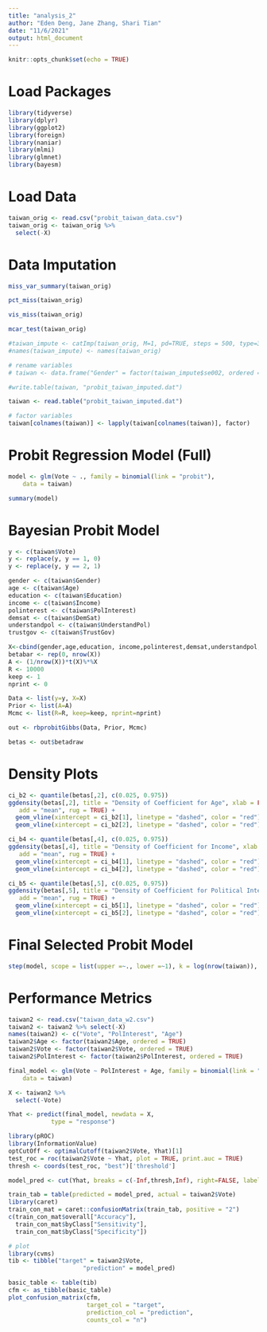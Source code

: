 ```yaml
---
title: "analysis_2"
author: "Eden Deng, Jane Zhang, Shari Tian"
date: "11/6/2021"
output: html_document
---
```


```r
knitr::opts_chunk$set(echo = TRUE)
```

# Load Packages

```r
library(tidyverse)
library(dplyr)
library(ggplot2)
library(foreign)
library(naniar)
library(mlmi)
library(glmnet)
library(bayesm)

```

# Load Data

```r
taiwan_orig <- read.csv("probit_taiwan_data.csv")
taiwan_orig <- taiwan_orig %>%
  select(-X)
```

# Data Imputation

```r
miss_var_summary(taiwan_orig)

pct_miss(taiwan_orig)

vis_miss(taiwan_orig)

mcar_test(taiwan_orig)

#taiwan_impute <- catImp(taiwan_orig, M=1, pd=TRUE, steps = 500, type=3, rseed=4423)
#names(taiwan_impute) <- names(taiwan_orig)

# rename variables
# taiwan <- data.frame("Gender" = factor(taiwan_impute$se002, ordered = TRUE), "Age" = factor(taiwan_impute$se003, ordered = TRUE), "Education" = factor(taiwan_impute$se005, ordered = TRUE), "Income" = factor(taiwan_impute$se009, ordered = TRUE), "PolInterest" = factor(taiwan_impute$q056, ordered = TRUE), "DemSat" = factor(taiwan_impute$q098, ordered = TRUE), "Vote" = factor(taiwan_impute$q027, ordered = TRUE), "UnderstandPol" = factor(taiwan_impute$q127, ordered = TRUE), "TrustGov" = factor(taiwan_impute$q131, ordered = TRUE))

#write.table(taiwan, "probit_taiwan_imputed.dat")

taiwan <- read.table("probit_taiwan_imputed.dat")

# factor variables
taiwan[colnames(taiwan)] <- lapply(taiwan[colnames(taiwan)], factor)
```

# Probit Regression Model (Full)

```r
model <- glm(Vote ~ ., family = binomial(link = "probit"), 
    data = taiwan)

summary(model)
```

# Bayesian Probit Model

```r
y <- c(taiwan$Vote)
y <- replace(y, y == 1, 0)
y <- replace(y, y == 2, 1)
```


```r
gender <- c(taiwan$Gender)
age <- c(taiwan$Age)
education <- c(taiwan$Education)
income <- c(taiwan$Income)
polinterest <- c(taiwan$PolInterest)
demsat <- c(taiwan$DemSat)
understandpol <- c(taiwan$UnderstandPol)
trustgov <- c(taiwan$TrustGov)
```

```r
X<-cbind(gender,age,education, income,polinterest,demsat,understandpol,trustgov)
betabar <- rep(0, nrow(X))
A <- (1/nrow(X))*t(X)%*%X
R <- 10000
keep <- 1
nprint <- 0
```

```r
Data <- list(y=y, X=X)
Prior <- list(A=A)
Mcmc <- list(R=R, keep=keep, nprint=nprint)
```


```r
out <- rbprobitGibbs(Data, Prior, Mcmc)
```

```r
betas <- out$betadraw
```

# Density Plots

```r
ci_b2 <- quantile(betas[,2], c(0.025, 0.975))
ggdensity(betas[,2], title = "Density of Coefficient for Age", xlab = FALSE, fill = "lightgray",
   add = "mean", rug = TRUE) +
  geom_vline(xintercept = ci_b2[1], linetype = "dashed", color = "red") +
  geom_vline(xintercept = ci_b2[2], linetype = "dashed", color = "red")
```
```r
ci_b4 <- quantile(betas[,4], c(0.025, 0.975))
ggdensity(betas[,4], title = "Density of Coefficient for Income", xlab = FALSE, fill = "lightgray",
   add = "mean", rug = TRUE) +
  geom_vline(xintercept = ci_b4[1], linetype = "dashed", color = "red") +
  geom_vline(xintercept = ci_b4[2], linetype = "dashed", color = "red")
```

```r
ci_b5 <- quantile(betas[,5], c(0.025, 0.975))
ggdensity(betas[,5], title = "Density of Coefficient for Political Interest", xlab = FALSE, fill = "lightgray",
   add = "mean", rug = TRUE) +
  geom_vline(xintercept = ci_b5[1], linetype = "dashed", color = "red") +
  geom_vline(xintercept = ci_b5[2], linetype = "dashed", color = "red")

```

# Final Selected Probit Model

```r
step(model, scope = list(upper =~., lower =~1), k = log(nrow(taiwan)), direction = "both")
```

# Performance Metrics

```r
taiwan2 <- read.csv("taiwan_data_w2.csv")
taiwan2 <- taiwan2 %>% select(-X)
names(taiwan2) <- c("Vote", "PolInterest", "Age")
taiwan2$Age <- factor(taiwan2$Age, ordered = TRUE)
taiwan2$Vote <- factor(taiwan2$Vote, ordered = TRUE)
taiwan2$PolInterest <- factor(taiwan2$PolInterest, ordered = TRUE)

final_model <- glm(Vote ~ PolInterest + Age, family = binomial(link = "probit"), 
    data = taiwan)

X <- taiwan2 %>%
  select(-Vote)

Yhat <- predict(final_model, newdata = X,
            type = "response")

library(pROC)
library(InformationValue)
optCutOff <- optimalCutoff(taiwan2$Vote, Yhat)[1]
test_roc = roc(taiwan2$Vote ~ Yhat, plot = TRUE, print.auc = TRUE)
thresh <- coords(test_roc, "best")['threshold']

model_pred <- cut(Yhat, breaks = c(-Inf,thresh,Inf), right=FALSE, labels=c(1:2))

train_tab = table(predicted = model_pred, actual = taiwan2$Vote)
library(caret)
train_con_mat = caret::confusionMatrix(train_tab, positive = "2")
c(train_con_mat$overall["Accuracy"], 
  train_con_mat$byClass["Sensitivity"], 
  train_con_mat$byClass["Specificity"])

# plot
library(cvms)
tib <- tibble("target" = taiwan2$Vote,
                     "prediction" = model_pred)

basic_table <- table(tib)
cfm <- as_tibble(basic_table)
plot_confusion_matrix(cfm, 
                      target_col = "target", 
                      prediction_col = "prediction",
                      counts_col = "n")
```


